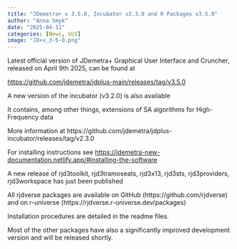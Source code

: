 ```yaml
---
title: "JDemetra+ v 3.5.0, Incubator v2.3.0 and R Packages v3.5.0"
author: "Anna Smyk"
date: "2025-04-11"
categories: [News, GUI]
image: "JD+v_3-5-0.png"
---
```


Latest official version of JDemetra+ Graphical User Interface and Cruncher, released on April 9th 2025, can be found at

[https://github.com/jdemetra/jdplus-main/releases/tag/v3.5.0](https://github.com/jdemetra/jdplus-main/releases/tag/v3.5.0)

A new version of the incubator (v3.2.0) is also available

It contains, among other things, extensions of SA algorithms for High-Frequency data

More information at https://github.com/jdemetra/jdplus-incubator/releases/tag/v2.3.0

For installing instructions see [https://jdemetra-new-documentation.netlify.app/#installing-the-software](https://jdemetra-new-documentation.netlify.app/#installing-the-software)

A new release of rjd3toolkit, rjd3tramoseats, rjd3x13, rjd3sts, rjd3providers, rjd3workspace has just been published

All rjdverse packages are available on GitHub (https://github.com/rjdverse) and on r-universe (https://rjdverse.r-universe.dev/packages)

Installation procedures are detailed in the readme files.

Most of the other packages have also a significantly improved development version and will be released shortly. 